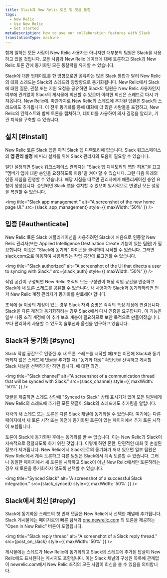 ```yaml
---
title: Slack과 New Relic 토론 및 댓글 통합
tags:
  - New Relic
  - Use New Relic
  - Get started
metaDescription: How to use our collaboration features with Slack
translationType: machine
---
```







함께 일하는 모든 사람이 New Relic 사용자는 아니지만 대부분의 팀원은 Slack을 사용하고 있을 것입니다. 모든 사람과 New Relic 데이터에 대해 토론하고 Slack과 New Relic 토론 간에 동기화된 모든 통찰력을 유지할 수 있습니다.

Slack에 대한 업데이트를 한 방향으로만 공유하는 많은 Slack 통합과 달리 New Relic의 대화 스레드는 Slack의 스레드와 양방향으로 동기화됩니다. New Relic에서 Slack에 대한 질문, 관찰 또는 지원 요청을 공유하면 Slack의 팀원은 New Relic 사용자인지 여부에 관계없이 Slack의 게시물에 회신할 수 있으며 이러한 회신은 스레드로 다시 가져옵니다. New Relic에. 마찬가지로 New Relic의 스레드에 추가된 답글은 Slack의 스레드에도 추가됩니다. 이 전후 동기화를 통해 대화에 더 많은 사람들을 포함하고, New Relic의 컨텍스트와 함께 토론을 캡처하고, 데이터를 사용하여 의사 결정을 알리고, 기관 지식을 구축할 수 있습니다.

## 설치 [#install]

New Relic 토론 Slack 앱은 아직 Slack 앱 디렉토리에 없습니다. Slack 워크스페이스의 **앱 관리 설정** 에 따라 설치를 위해 Slack 관리자의 도움이 필요할 수 있습니다.

일단 설정되면 Slack 워크스페이스 관리자는 "Slack 앱 디렉토리의 앱만 허용"을 끄고 "멤버가 앱에 대한 승인을 요청하도록 허용"을 켜야 할 수 있습니다. 그런 다음 아래의 인증 지침을 진행할 수 있습니다. 해당 지침을 따르면 관리자에게 애플리케이션 승인 요청이 생성됩니다. 승인되면 Slack 앱을 설치할 수 있으며 일시적으로 변경된 모든 설정을 복원할 수 있습니다.

<img
  title="Slack app management "
  alt="A screenshot of the new home page UI."
  src={slack_app_management}
  style={{ maxWidth: '50%' }}
/>

## 입증 [#authenticate]

New Relic 토론 Slack 애플리케이션을 사용하려면 Slack에 처음으로 인증할 New Relic 관리자(또는 Applied Intelligence Destination Create 기능이 있는 팀원)가 필요합니다. 이것은 "Slack에 동기화" 아이콘을 클릭하여 시작할 수 있습니다. 그러면 slack.com으로 이동하여 사용하려는 작업 공간에 로그인할 수 있습니다.

<img
  title="Slack authorized"
  alt="A screenshot of the UI that directs a user to syncing with Slack."
  src={slack_auth}
  style={{ maxWidth: '50%' }}
/>

작업 공간이 구성되면 New Relic 조직의 모든 구성원이 해당 작업 공간을 인증하고 Slack에 새 토론 스레드를 공유할 수 있습니다. 새 사용자가 Slack과 동기화하려면 먼저 New Relic 계정 관리자가 동기화를 완료해야 합니다.

조직에 둘 이상의 계정이 있는 경우 Slack 자격 증명은 각각의 특정 계정에 연결됩니다. Slack을 다른 계정과 동기화하려는 경우 Slack에서 다시 인증을 요구합니다. 이 기능은 일부 다중 조직 계정에 이 추가 보호 계층이 필요하므로 보안 목적으로 만들어졌습니다. 보다 편리하게 사용할 수 있도록 솔루션과 옵션을 연구하고 있습니다.

## Slack과 동기화 [#sync]

Slack 작업 공간으로 인증한 후 새 토론 스레드를 시작할 때(또는 이전에 Slack과 동기화되지 않은 스레드에 댓글을 추가할 때) "동기화 대상" 확인란을 선택하고 게시할 Slack 채널을 선택하기만 하면 됩니다. 에 대한 의견.

<img
  title="Slack channel"
  alt="A screenshot of a communication thread that will be synced with Slack."
  src={slack_channel}
  style={{ maxWidth: '50%' }}
/>

댓글을 제출하면 스레드 상단에 "Synced to Slack" 상태 표시기가 있어 모든 팀원에게 New Relic의 스레드에 추가된 모든 댓글이 Slack의 스레드에도 추가됨을 알립니다.

각각의 새 스레드 또는 토론은 다른 Slack 채널에 동기화될 수 있습니다. 여기에는 다른 페이지에서 새 토론 시작 또는 이전에 동기화된 토론이 있는 페이지에서 추가 토론 시작이 포함됩니다.

토론이 Slack에 동기화된 후에는 동기화를 끌 수 없습니다. 이는 New Relic과 Slack이 지속적으로 정렬되도록 하기 위한 것입니다. 이렇게 하면 혼란, 단편적인 대화 및 손실된 정보가 제거됩니다. New Relic에서 Slack으로의 동기화가 꺼져 있으면 일부 팀원은 New Relic에서 계속 토론하고 다른 팀원은 Slack에서 계속 토론할 수 있습니다. 그러나 동일한 페이지에서 새 토론을 시작하고 Slack이 아닌 New Relic에서만 토론하려는 경우 새 토론을 동기화하지 않도록 선택할 수 있습니다.

<img
  title="Synced Slack"
  alt="A screenshot of a successful Slack integration."
  src={slack_synced}
  style={{ maxWidth: '50%' }}
/>

## Slack에서 회신 [#reply]

Slack에 동기화된 스레드의 첫 번째 댓글은 New Relic에서 선택한 채널에 추가됩니다. Slack 게시물에는 페이지로의 빠른 탐색과 [one.newrelic.com](https://one.newrelic.com/all-capabilities) 의 토론을 제공하는 "Open in New Relic" 버튼이 포함됩니다.

<img
  title="Slack reply thread"
  alt="A screenshot of a Slack reply thread."
  src={post_on_slack}
  style={{ maxWidth: '50%' }}
/>

게시물에는 스레드가 New Relic에 동기화되고 Slack의 스레드에 추가된 답글이 New Relic에도 표시된다는 메시지도 포함됩니다. 이는 Slack 채널의 구성원 목록에 관계없이 newrelic.com에서 New Relic 조직의 모든 사람이 회신을 볼 수 있음을 의미합니다.